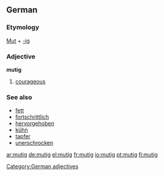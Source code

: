==German==

===Etymology===
[[Mut]] + [[-ig]]

===Adjective===
'''mutig'''

# [[courageous]]

===See also===
*[[fett]]
*[[fortschrittlich]]
*[[hervorgehoben]]
*[[kühn]]
*[[tapfer]]
*[[unerschrocken]]

[[Category:German adjectives]]

[[ar:mutig]]
[[de:mutig]]
[[el:mutig]]
[[fr:mutig]]
[[io:mutig]]
[[pt:mutig]]
[[fi:mutig]]